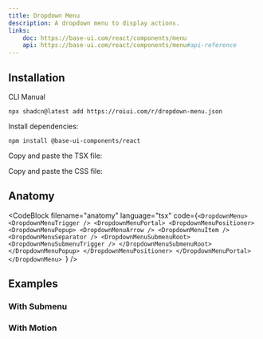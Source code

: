 ```yaml
---
title: Dropdown Menu
description: A dropdown menu to display actions.
links:
    doc: https://base-ui.com/react/components/menu
    api: https://base-ui.com/react/components/menu#api-reference
---
```


<ComponentPreview name="dropdown-menu-demo" />

## Installation

<InstallationTabs>

<InstallationTabsList>
    <InstallationTabsTrigger value="cli">CLI</InstallationTabsTrigger>
    <InstallationTabsTrigger value="manual">Manual</InstallationTabsTrigger>
</InstallationTabsList>

<InstallationTabsContent value="cli">

```package-install
npx shadcn@latest add https://roiui.com/r/dropdown-menu.json
```

</InstallationTabsContent>

<InstallationTabsContent value="manual">

Install dependencies:

```package-install
npm install @base-ui-components/react
```

Copy and paste the TSX file:

<ComponentSource
    src="registry/brook/ui/dropdown-menu/dropdown-menu.tsx"
    title="components/ui/dropdown-menu.tsx"
    collapsible={true}
/>

Copy and paste the CSS file:

<ComponentSource
    src="registry/brook/ui/dropdown-menu/dropdown-menu.module.css"
    title="components/ui/dropdown-menu.module.css"
    language="css"
    collapsible={true}
/>

</InstallationTabsContent>

</InstallationTabs>

## Anatomy

<CodeBlock
filename="anatomy"
  language="tsx"
  code={`<DropdownMenu>
    <DropdownMenuTrigger />
    <DropdownMenuPortal>
        <DropdownMenuPositioner>
            <DropdownMenuPopup>
                <DropdownMenuArrow />
                <DropdownMenuItem />
                <DropdownMenuSeparator />
                <DropdownMenuSubmenuRoot>
                    <DropdownMenuSubmenuTrigger />
                </DropdownMenuSubmenuRoot>
            </DropdownMenuPopup>
        </DropdownMenuPositioner>
    </DropdownMenuPortal>
</DropdownMenu>
`} />

## Examples

### With Submenu

<ComponentPreview name="dropdown-menu-submenu" />

### With Motion

<ComponentPreview name="dropdown-menu-motion" />
